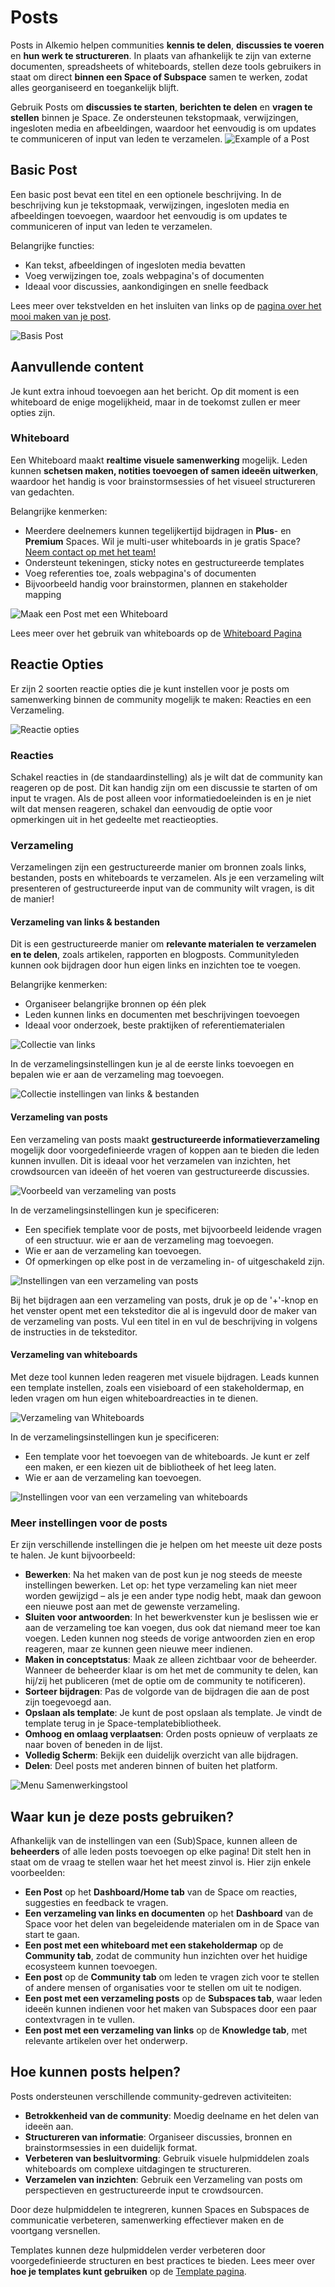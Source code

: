 # Posts

Posts in Alkemio helpen communities **kennis te delen**, **discussies te voeren** en **hun werk te structureren**. In plaats van afhankelijk te zijn van externe documenten, spreadsheets of whiteboards, stellen deze tools gebruikers in staat om direct **binnen een Space of Subspace** samen te werken, zodat alles georganiseerd en toegankelijk blijft.

Gebruik Posts om **discussies te starten**, **berichten te delen** en **vragen te stellen** binnen je Space. Ze ondersteunen tekstopmaak, verwijzingen, ingesloten media en afbeeldingen, waardoor het eenvoudig is om updates te communiceren of input van leden te verzamelen.
![Example of a Post](/example-post.png)

## Basic Post

Een basic post bevat een titel en een optionele beschrijving. In de beschrijving kun je tekstopmaak, verwijzingen, ingesloten media en afbeeldingen toevoegen, waardoor het eenvoudig is om updates te communiceren of input van leden te verzamelen.

Belangrijke functies:

- Kan tekst, afbeeldingen of ingesloten media bevatten
- Voeg verwijzingen toe, zoals webpagina's of documenten
- Ideaal voor discussies, aankondigingen en snelle feedback

Lees meer over tekstvelden en het insluiten van links op de [pagina over het mooi maken van je post](/how-to/make-post-beautiful).

![Basis Post](/basic-post.png)

## Aanvullende content

Je kunt extra inhoud toevoegen aan het bericht. Op dit moment is een whiteboard de enige mogelijkheid, maar in de toekomst zullen er meer opties zijn.

### Whiteboard

Een Whiteboard maakt **realtime visuele samenwerking** mogelijk. Leden kunnen **schetsen maken, notities toevoegen of samen ideeën uitwerken**, waardoor het handig is voor brainstormsessies of het visueel structureren van gedachten.

Belangrijke kenmerken:

- Meerdere deelnemers kunnen tegelijkertijd bijdragen in **Plus**- en **Premium** Spaces. Wil je multi-user whiteboards in je gratis Space? [Neem contact op met het team!](/support)
- Ondersteunt tekeningen, sticky notes en gestructureerde templates
- Voeg referenties toe, zoals webpagina's of documenten
- Bijvoorbeeld handig voor brainstormen, plannen en stakeholder mapping

![Maak een Post met een Whiteboard](/post-with-whiteboard.png)

Lees meer over het gebruik van whiteboards op de [Whiteboard Pagina](/how-to/whiteboards)

## Reactie Opties

Er zijn 2 soorten reactie opties die je kunt instellen voor je posts om samenwerking binnen de community mogelijk te maken: Reacties en een Verzameling. 

![Reactie opties](/response-options.png)

### Reacties

Schakel reacties in (de standaardinstelling) als je wilt dat de community kan reageren op de post. Dit kan handig zijn om een discussie te starten of om input te vragen.
Als de post alleen voor informatiedoeleinden is en je niet wilt dat mensen reageren, schakel dan eenvoudig de optie voor opmerkingen uit in het gedeelte met reactieopties.

### Verzameling

Verzamelingen zijn een gestructureerde manier om bronnen zoals links, bestanden, posts en whiteboards te verzamelen. Als je een verzameling wilt presenteren of gestructureerde input van de community wilt vragen, is dit de manier!

#### Verzameling van links & bestanden

Dit is een gestructureerde manier om **relevante materialen te verzamelen en te delen**, zoals artikelen, rapporten en blogposts. Communityleden kunnen ook bijdragen door hun eigen links en inzichten toe te voegen.

Belangrijke kenmerken:

- Organiseer belangrijke bronnen op één plek
- Leden kunnen links en documenten met beschrijvingen toevoegen
- Ideaal voor onderzoek, beste praktijken of referentiematerialen

![Collectie van links](/collection-links.png)

In de verzamelingsinstellingen kun je al de eerste links toevoegen en bepalen wie er aan de verzameling mag toevoegen.

![Collectie instellingen van links & bestanden](/links-files.png)

#### Verzameling van posts

Een verzameling van posts maakt **gestructureerde informatieverzameling** mogelijk door voorgedefinieerde vragen of koppen aan te bieden die leden kunnen invullen. Dit is ideaal voor het verzamelen van inzichten, het crowdsourcen van ideeën of het voeren van gestructureerde discussies.

![Voorbeeld van verzameling van posts](/collection-posts.png)

In de verzamelingsinstellingen kun je specificeren:

- Een specifiek template voor de posts, met bijvoorbeeld leidende vragen of een structuur. wie er aan de verzameling mag toevoegen.
- Wie er aan de verzameling kan toevoegen.
- Of opmerkingen op elke post in de verzameling in- of uitgeschakeld zijn.

![Instellingen van een verzameling van posts](/posts-settings.png)

Bij het bijdragen aan een verzameling van posts, druk je op de '+'-knop en het venster opent met een teksteditor die al is ingevuld door de maker van de verzameling van posts. Vul een titel in en vul de beschrijving in volgens de instructies in de teksteditor.

#### Verzameling van whiteboards

Met deze tool kunnen leden reageren met visuele bijdragen. Leads kunnen een template instellen, zoals een visieboard of een stakeholdermap, en leden vragen om hun eigen whiteboardreacties in te dienen.

![Verzameling van Whiteboards](/call-for-whiteboards.png)

In de verzamelingsinstellingen kun je specificeren:

- Een template voor het toevoegen van de whiteboards. Je kunt er zelf een maken, er een kiezen uit de bibliotheek of het leeg laten.
- Wie er aan de verzameling kan toevoegen.

![Instellingen voor van een verzameling van whiteboards](/whiteboard-settings.png)

### Meer instellingen voor de posts

Er zijn verschillende instellingen die je helpen om het meeste uit deze posts te halen. Je kunt bijvoorbeeld:

- **Bewerken**: Na het maken van de post kun je nog steeds de meeste instellingen bewerken. Let op: het type verzameling kan niet meer worden gewijzigd – als je een ander type nodig hebt, maak dan gewoon een nieuwe post aan met de gewenste verzameling.
- **Sluiten voor antwoorden**: In het bewerkvenster kun je beslissen wie er aan de verzameling toe kan voegen, dus ook dat niemand meer toe kan voegen. Leden kunnen nog steeds de vorige antwoorden zien en erop reageren, maar ze kunnen geen nieuwe meer indienen.
- **Maken in conceptstatus**: Maak ze alleen zichtbaar voor de beheerder. Wanneer de beheerder klaar is om het met de community te delen, kan hij/zij het publiceren (met de optie om de community te notificeren).
- **Sorteer bijdragen**: Pas de volgorde van de bijdragen die aan de post zijn toegevoegd aan.
- **Opslaan als template**: Je kunt de post opslaan als template. Je vindt de template terug in je Space-templatebibliotheek.
- **Omhoog en omlaag verplaatsen**: Orden posts opnieuw of verplaats ze naar boven of beneden in de lijst.
- **Volledig Scherm**: Bekijk een duidelijk overzicht van alle bijdragen.
- **Delen**: Deel posts met anderen binnen of buiten het platform.

![Menu Samenwerkingstool](/menu-collaboration-tool.png)

## Waar kun je deze posts gebruiken?

Afhankelijk van de instellingen van een (Sub)Space, kunnen alleen de **beheerders** of alle leden posts toevoegen op elke pagina! Dit stelt hen in staat om de vraag te stellen waar het het meest zinvol is. Hier zijn enkele voorbeelden:

- **Een Post** op het **Dashboard/Home tab** van de Space om reacties, suggesties en feedback te vragen.
- **Een verzameling van links en documenten** op het **Dashboard** van de Space voor het delen van begeleidende materialen om in de Space van start te gaan.
- **Een post met een whiteboard met een stakeholdermap** op de **Community tab**, zodat de community hun inzichten over het huidige ecosysteem kunnen toevoegen.
- **Een post** op de **Community tab** om leden te vragen zich voor te stellen of andere mensen of organisaties voor te stellen om uit te nodigen.
- **Een post met een verzameling posts** op de **Subspaces tab**, waar leden ideeën kunnen indienen voor het maken van Subspaces door een paar contextvragen in te vullen.
- **Een post met een verzameling van links** op de **Knowledge tab**, met relevante artikelen over het onderwerp.

## Hoe kunnen posts helpen?

Posts ondersteunen verschillende community-gedreven activiteiten:

- **Betrokkenheid van de community**: Moedig deelname en het delen van ideeën aan.
- **Structureren van informatie**: Organiseer discussies, bronnen en brainstormsessies in een duidelijk format.
- **Verbeteren van besluitvorming**: Gebruik visuele hulpmiddelen zoals whiteboards om complexe uitdagingen te structureren.
- **Verzamelen van inzichten**: Gebruik een Verzameling van posts om perspectieven en gestructureerde input te crowdsourcen.

Door deze hulpmiddelen te integreren, kunnen Spaces en Subspaces de communicatie verbeteren, samenwerking effectiever maken en de voortgang versnellen.

Templates kunnen deze hulpmiddelen verder verbeteren door voorgedefinieerde structuren en best practices te bieden. Lees meer over **hoe je templates kunt gebruiken** op de [Template pagina](/templates).
